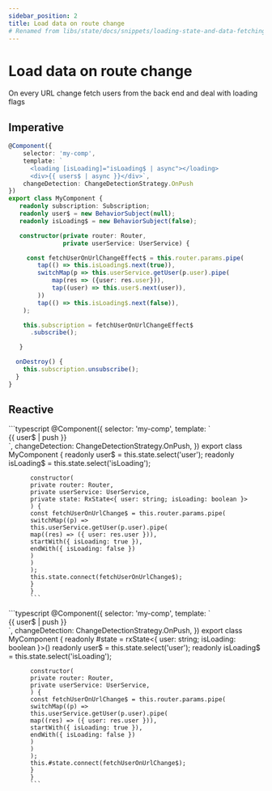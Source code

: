 ```yaml
---
sidebar_position: 2
title: Load data on route change
# Renamed from libs/state/docs/snippets/loading-state-and-data-fetching.md
---
```



# Load data on route change

On every URL change fetch users from the back end and deal with loading flags

## Imperative

```typescript
@Component({
    selector: 'my-comp',
    template: `
      <loading [isLoading]="isLoading$ | async"></loading>
      <div>{{ users$ | async }}</div>`,
    changeDetection: ChangeDetectionStrategy.OnPush
})
export class MyComponent {
   readonly subscription: Subscription;
   readonly user$ = new BehaviorSubject(null);
   readonly isLoading$ = new BehaviorSubject(false);

   constructor(private router: Router,
               private userService: UserService) {

     const fetchUserOnUrlChangeEffect$ = this.router.params.pipe(
        tap(() => this.isLoading$.next(true)),
        switchMap(p => this.userService.getUser(p.user).pipe(
        	map(res => ({user: res.user})),
          	tap((user) => this.user$.next(user)),
        ))
        tap(() => this.isLoading$.next(false)),
    );

    this.subscription = fetchUserOnUrlChangeEffect$
      .subscribe();

   }

  onDestroy() {
  	this.subscription.unsubscribe();
  }
}
```

## Reactive

<Tabs>
  <TabItem value="class-based" label="Class Based (Classic)">
    ```typescript
          @Component({
            selector: 'my-comp',
          template: `
          <loading [isLoading]="isLoading$ | push"></loading>
          <div>{{ user$ | push }}</div>
          `,
          changeDetection: ChangeDetectionStrategy.OnPush,
          })
          export class MyComponent {
          readonly user$ = this.state.select('user');
          readonly isLoading$ = this.state.select('isLoading');

          constructor(
          private router: Router,
          private userService: UserService,
          private state: RxState<{ user: string; isLoading: boolean }>
          ) {
          const fetchUserOnUrlChange$ = this.router.params.pipe(
          switchMap((p) =>
          this.userService.getUser(p.user).pipe(
          map((res) => ({ user: res.user })),
          startWith({ isLoading: true }),
          endWith({ isLoading: false })
          )
          )
          );
          this.state.connect(fetchUserOnUrlChange$);
          }
          }
          ```

  </TabItem>
  <TabItem value="new" label="Functional Creation (NEW)">
  ```typescript
          @Component({
            selector: 'my-comp',
            template: `
              <loading [isLoading]="isLoading$ | push"></loading>
              <div>{{ user$ | push }}</div>
          `,
            changeDetection: ChangeDetectionStrategy.OnPush,
          })
          export class MyComponent {
          readonly #state = rxState<{ user: string; isLoading: boolean }>()
          readonly user$ = this.state.select('user');
          readonly isLoading$ = this.state.select('isLoading');

          constructor(
          private router: Router,
          private userService: UserService,
          ) {
          const fetchUserOnUrlChange$ = this.router.params.pipe(
          switchMap((p) =>
          this.userService.getUser(p.user).pipe(
          map((res) => ({ user: res.user })),
          startWith({ isLoading: true }),
          endWith({ isLoading: false })
          )
          )
          );
          this.#state.connect(fetchUserOnUrlChange$);
          }
          }
          ```

  </TabItem>
</Tabs>
